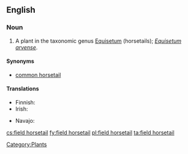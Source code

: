 ==English==

===Noun===
{{en-noun|sg=[[field]] [[horsetail]]}}

# A plant in the taxonomic genus [[Equisetum]] (horsetails); ''[[Equisetum arvense]]''.

====Synonyms====
*[[common horsetail]]

====Translations====
{{trans-top|plant}}
*Finnish: {{t+|fi|peltokorte}}
* Irish: {{t|ga|scuab eich ghoirt|f}}
{{trans-mid}}
* Navajo: {{tø|nv|ałtį́į́ jikʼáshí áłtsʼózígíí}}
{{trans-bottom}}

[[Category:Plants]]

[[cs:field horsetail]]
[[fy:field horsetail]]
[[pl:field horsetail]]
[[ta:field horsetail]]